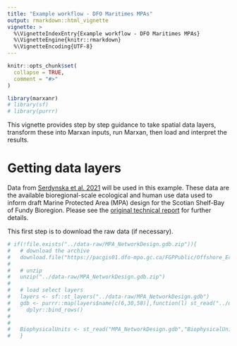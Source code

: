 ```yaml
---
title: "Example workflow - DFO Maritimes MPAs"
output: rmarkdown::html_vignette
vignette: >
  %\VignetteIndexEntry{Example workflow - DFO Maritimes MPAs}
  %\VignetteEngine{knitr::rmarkdown}
  %\VignetteEncoding{UTF-8}
---
```


```r
knitr::opts_chunk$set(
  collapse = TRUE,
  comment = "#>"
)
```

```r
library(marxanr)
# library(sf)
# library(purrr)
```

This vignette provides step by step guidance to take spatial data layers, transform these into Marxan inputs, run Marxan, then load and interpret the results.

# Getting data layers

Data from [Serdynska et al. 2021](https://open.canada.ca/data/en/dataset/2d9cce9a-d634-4b49-879f-87c40c52acf2) will be used in this example. These data are the available bioregional-scale ecological and human use data used to inform draft Marine Protected Area (MPA) design for the Scotian Shelf-Bay of Fundy Bioregion. Please see the [original technical report](https://publications.gc.ca/collections/collection_2021/mpo-dfo/Fs97-6-3382-eng.pdf) for further details.

This first step is to download the raw data (if necessary).

```r
# if(!file.exists("../data-raw/MPA_NetworkDesign.gdb.zip")){
#   # download the archive
#   download.file("https://pacgis01.dfo-mpo.gc.ca/FGPPublic/Offshore_Ecological_Human_Use_MPA_Scotian%20Shelf/Download/MPA_NetworkDesign.gdb.zip","../data-raw/MPA_NetworkDesign.gdb.zip",timeout=300)
# 
#   # unzip
#   unzip("../data-raw/MPA_NetworkDesign.gdb.zip")
# 
#   # load select layers
#   layers <- sf::st_layers("../data-raw/MPA_NetworkDesign.gdb")
#   gdb <- purrr::map(layers$name[c(6,30,58)],function(l) st_read("../data-raw/MPA_NetworkDesign.gdb",l)) %>%
#     dplyr::bind_rows()
# 
# 
#   BiophysicalUnits <- st_read("MPA_NetworkDesign.gdb","BiophysicalUnits")
#   }
```

